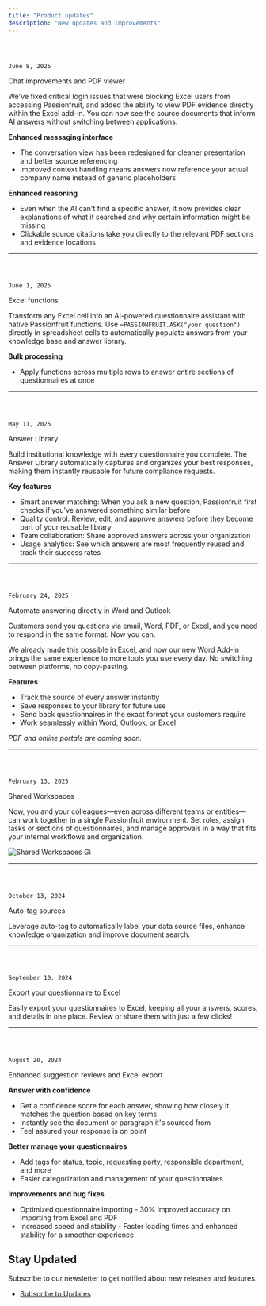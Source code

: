 ```yaml
---
title: "Product updates"
description: "New updates and improvements"
---
```


## <code className="font-mono text-xs bg-black/[0.02] w-fit border text-primary-foreground block">
June 8, 2025</code>

<p className="text-xl font-semibold text-primary leading-tight mt-1 mb-2">
Chat improvements and PDF viewer</p>

We've fixed critical login issues that were blocking Excel users from accessing Passionfruit, and added the ability to view PDF evidence directly within the Excel add-in. You can now see the source documents that inform AI answers without switching between applications.

**Enhanced messaging interface**

- The conversation view has been redesigned for cleaner presentation and better source referencing
- Improved context handling means answers now reference your actual company name instead of generic placeholders

**Enhanced reasoning**

- Even when the AI can't find a specific answer, it now provides clear explanations of what it searched and why certain information might be missing
- Clickable source citations take you directly to the relevant PDF sections and evidence locations

---

## <code className="font-mono text-xs bg-black/[0.02] w-fit border text-primary-foreground block">
June 1, 2025</code>

<p className="text-xl font-semibold text-primary leading-tight mt-1 mb-2">
Excel functions</p>

Transform any Excel cell into an AI-powered questionnaire assistant with native Passionfruit functions. Use `=PASSIONFRUIT.ASK("your question")` directly in spreadsheet cells to automatically populate answers from your knowledge base and answer library.

**Bulk processing**

- Apply functions across multiple rows to answer entire sections of questionnaires at once

---

## <code className="font-mono text-xs bg-black/[0.02] w-fit border text-primary-foreground block">
May 11, 2025</code>

<p className="text-xl font-semibold text-primary leading-tight mt-1 mb-2">
Answer Library</p>

Build institutional knowledge with every questionnaire you complete. The Answer Library automatically captures and organizes your best responses, making them instantly reusable for future compliance requests.

**Key features**

- Smart answer matching: When you ask a new question, Passionfruit first checks if you've answered something similar before
- Quality control: Review, edit, and approve answers before they become part of your reusable library
- Team collaboration: Share approved answers across your organization
- Usage analytics: See which answers are most frequently reused and track their success rates

---

## <code className="font-mono text-xs bg-black/[0.02] w-fit border text-primary-foreground block">
February 24, 2025</code>

<p className="text-xl font-semibold text-primary leading-tight mt-1 mb-2">
Automate answering directly in Word and Outlook</p>

Customers send you questions via email, Word, PDF, or Excel, and you need to respond in the same format. Now you can.

We already made this possible in Excel, and now our new Word Add-in brings the same experience to more tools you use every day. No switching between platforms, no copy-pasting.

**Features**

- Track the source of every answer instantly
- Save responses to your library for future use
- Send back questionnaires in the exact format your customers require
- Work seamlessly within Word, Outlook, or Excel

_PDF and online portals are coming soon._

---

## <code className="font-mono text-xs bg-black/[0.02] w-fit border text-primary-foreground block">
February 13, 2025</code>

<p className="text-xl font-semibold text-primary leading-tight mt-1 mb-2">
Shared Workspaces</p>

Now, you and your colleagues—even across different teams or entities—can work together in a single Passionfruit environment. Set roles, assign tasks or sections of questionnaires, and manage approvals in a way that fits your internal workflows and organization.

![Shared Workspaces Gi](/images/changelog/shared-workspaces.gif)

---

## <code className="font-mono text-xs bg-black/[0.02] w-fit border text-primary-foreground block">
October 13, 2024</code>

<p className="text-xl font-semibold text-primary leading-tight mt-1 mb-2">
Auto-tag sources</p>

Leverage auto-tag to automatically label your data source files, enhance knowledge organization and improve document search.

---

## <code className="font-mono text-xs bg-black/[0.02] w-fit border text-primary-foreground block">
September 10, 2024</code>

<p className="text-xl font-semibold text-primary leading-tight mt-1 mb-2">
Export your questionnaire to Excel</p>

Easily export your questionnaires to Excel, keeping all your answers, scores, and details in one place. Review or share them with just a few clicks\!

---

## <code className="font-mono text-xs bg-black/[0.02] w-fit border text-primary-foreground block">
August 20, 2024</code>

<p className="text-xl font-semibold text-primary leading-tight mt-1 mb-2">
Enhanced suggestion reviews and Excel export</p>

**Answer with confidence**

- Get a confidence score for each answer, showing how closely it matches the question based on key terms
- Instantly see the document or paragraph it's sourced from
- Feel assured your response is on point

**Better manage your questionnaires**

- Add tags for status, topic, requesting party, responsible department, and more
- Easier categorization and management of your questionnaires

**Improvements and bug fixes**

- Optimized questionnaire importing - 30% improved accuracy on importing from Excel and PDF
- Increased speed and stability - Faster loading times and enhanced stability for a smoother experience

## Stay Updated

Subscribe to our newsletter to get notified about new releases and features.

- [Subscribe to Updates](mailto:updates@example.com)